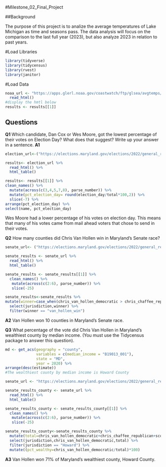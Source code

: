 #Milestone_02_Final_Project

##Background

The purpose of this project is to analize the average temperatures of Lake Michigan as time and seasons pass. The data analysis will focus on the comparison to the last full year (2023), but also analyze 2023 in relation to past years. 

#Load Libraries
```r
library(tidyverse)
library(tidycensus)
library(rvest)
library(janitor)
```

#Load Data
```r
noaa_url <- "https://apps.glerl.noaa.gov/coastwatch/ftp/glsea/avgtemps/glsea-temps_1024_3.dat" %>% 
  read_html()
#display the hmtl below
results <- results[[1]]

```
## Questions

**Q1** Which candidate, Dan Cox or Wes Moore, got the lowest percentage of their votes on Election Day? What does that suggest? Write up your answer in a sentence. 
**A1**
```r
election_url<-("https://elections.maryland.gov/elections/2022/general_results/gen_results_2022_1.html")

results<- election_url %>% 
  read_html() %>% 
  html_table()

results<- results[[1]] %>% 
clean_names() %>% 
  mutate(across(c(3,4,5,7,8), parse_number)) %>% 
  mutate(pct_election_day= round(election_day/total*100,2)) %>% 
  slice(-7) %>% 
arrange(pct_election_day) %>%  
select(name, pct_election_day) 

```

Wes Moore had a lower percentage of his votes on election day. This means that many of his votes came from mail ahead voters that chose to send in their votes.

**Q2** How many counties did Chris Van Hollen win in Maryland's Senate race? 
```r
senate_url<- ("https://elections.maryland.gov/elections/2022/general_results/gen_detail_results_2022_4_1.html")

senate_results <- senate_url %>%
  read_html() %>%
  html_table()

senate_results <- senate_results[[1]] %>%
  clean_names() %>%
   mutate(across(c(2:6), parse_number)) %>% 
   slice(-25) 

senate_results<-senate_results %>% 
mutate(winner=case_when(chris_van_hollen_democratic > chris_chaffee_republican ~ "van_hollen_win", chris_chaffee_republican > chris_van_hollen_democratic ~ "chaffee_win")) %>% 
  select(jurisdiction,winner) %>% 
  filter(winner == "van_hollen_win")

```
**A2**
  Van Hollen won 10 counties in Maryland's Senate race. 

**Q3** What percentage of the vote did Chris Van Hollen in Maryland's wealthiest county by median income. (You must use the Tidycensus package to answer this question).
```r
md <- get_acs(geography = "county",
              variables = c(median_income = "B19013_001"),
              state = "MD",
              year = 2020) %>% 
arrange(desc(estimate)) 
#The wealthiest county by median income is Howard County

senate_url <- "https://elections.maryland.gov/elections/2022/general_results/gen_detail_results_2022_4_1.html"

senate_results_county <- senate_url %>%
  read_html() %>%
  html_table()

senate_results_county <- senate_results_county[[1]] %>%
  clean_names() %>%
   mutate(across(c(2:6), parse_number)) %>% 
   slice(-25) 

senate_results_county<-senate_results_county %>% 
  mutate(total=chris_van_hollen_democratic+chris_chaffee_republican+scottie_griffin_write_in_democratic+andrew_j_wildman_write_in_unaffiliated+other_write_ins) %>% 
  select(jurisdiction,chris_van_hollen_democratic,total) %>% 
  filter(jurisdiction == "Howard") %>% 
  mutate((pct_wealthy=chris_van_hollen_democratic/total)*100)

```
**A3** 
Van Hollen won 71% of Maryland's wealthiest county, Howard County.